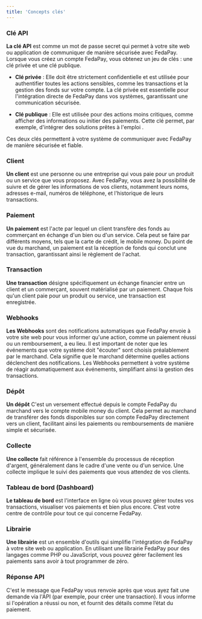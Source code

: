 ```yaml
---
title: 'Concepts clés'
---
```


### Clé API

**La clé API** est comme un mot de passe secret qui permet à votre site web ou application de communiquer de manière sécurisée avec FedaPay. Lorsque vous créez un compte FedaPay, vous obtenez un jeu de clés : une clé privée et une clé publique.

* **Clé privée** : Elle doit être strictement confidentielle et est utilisée pour authentifier toutes les actions sensibles, comme les transactions et la gestion des fonds sur votre compte. La clé privée est essentielle pour l'intégration directe de FedaPay dans vos systèmes, garantissant une communication sécurisée.

* **Clé publique** : Elle est utilisée pour des actions moins critiques, comme afficher des informations ou initier des paiements. Cette clé permet, par exemple, d'intégrer des solutions prêtes à l'emploi .

Ces deux clés permettent à votre système de communiquer avec FedaPay de manière sécurisée et fiable.

### Client

**Un client** est une personne ou une entreprise qui vous paie pour un produit ou un service que vous proposez. Avec FedaPay, vous avez la possibilité de suivre et de gérer les informations de vos clients, notamment leurs noms, adresses e-mail, numéros de téléphone, et l'historique de leurs transactions.

### Paiement

**Un paiement** est l'acte par lequel un client transfère des fonds au commerçant en échange d'un bien ou d'un service. Cela peut se faire par différents moyens, tels que la carte de crédit, le mobile money. Du point de vue du marchand, un paiement est la réception de fonds qui conclut une transaction, garantissant ainsi le règlement de l'achat.

### Transaction

**Une transaction** désigne spécifiquement un échange financier entre un client et un commerçant, souvent matérialisé par un paiement. Chaque fois qu'un client paie pour un produit ou service, une transaction est enregistrée.

### Webhooks

**Les Webhooks** sont des notifications automatiques que FedaPay envoie à votre site web pour vous informer qu'une action, comme un paiement réussi ou un remboursement, a eu lieu. Il est important de noter que les événements que votre système doit "écouter" sont choisis préalablement par le marchand. Cela signifie que le marchand détermine quelles actions déclenchent des notifications. Les Webhooks permettent à votre système de réagir automatiquement aux événements, simplifiant ainsi la gestion des transactions.

### Dépôt

**Un dépôt** C'est un versement effectué depuis le compte FedaPay du marchand vers le compte mobile money du client. Cela permet au marchand de transférer des fonds disponibles sur son compte FedaPay directement vers un client, facilitant ainsi les paiements ou remboursements de manière simple et sécurisée.

### Collecte

**Une collecte** fait référence à l'ensemble du processus de réception d'argent, généralement dans le cadre d'une vente ou d'un service. Une collecte implique le suivi des paiements que vous attendez de vos clients.

### Tableau de bord (Dashboard)

**Le tableau de bord** est l'interface en ligne où vous pouvez gérer toutes vos transactions, visualiser vos paiements et bien plus encore. C’est votre centre de contrôle pour tout ce qui concerne FedaPay.

### Librairie

**Une librairie** est un ensemble d'outils qui simplifie l'intégration de FedaPay à votre site web ou application. En utilisant une librairie FedaPay pour des langages comme PHP ou JavaScript, vous pouvez gérer facilement les paiements sans avoir à tout programmer de zéro.

### Réponse API

C'est le message que FedaPay vous renvoie après que vous ayez fait une demande via l'API (par exemple, pour créer une transaction). Il vous informe si l'opération a réussi ou non, et fournit des détails comme l’état du paiement.